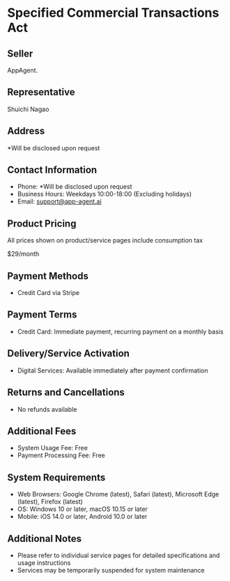 # Specified Commercial Transactions Act

## Seller

AppAgent.

## Representative

Shuichi Nagao

## Address

\*Will be disclosed upon request

## Contact Information

- Phone: \*Will be disclosed upon request
- Business Hours: Weekdays 10:00-18:00 (Excluding holidays)
- Email: support@app-agent.ai

## Product Pricing

All prices shown on product/service pages include consumption tax

$29/month

## Payment Methods

- Credit Card via Stripe

## Payment Terms

- Credit Card: Immediate payment, recurring payment on a monthly basis

## Delivery/Service Activation

- Digital Services: Available immediately after payment confirmation

## Returns and Cancellations

- No refunds available

## Additional Fees

- System Usage Fee: Free
- Payment Processing Fee: Free

## System Requirements

- Web Browsers: Google Chrome (latest), Safari (latest), Microsoft Edge (latest), Firefox (latest)
- OS: Windows 10 or later, macOS 10.15 or later
- Mobile: iOS 14.0 or later, Android 10.0 or later

## Additional Notes

- Please refer to individual service pages for detailed specifications and usage instructions
- Services may be temporarily suspended for system maintenance
